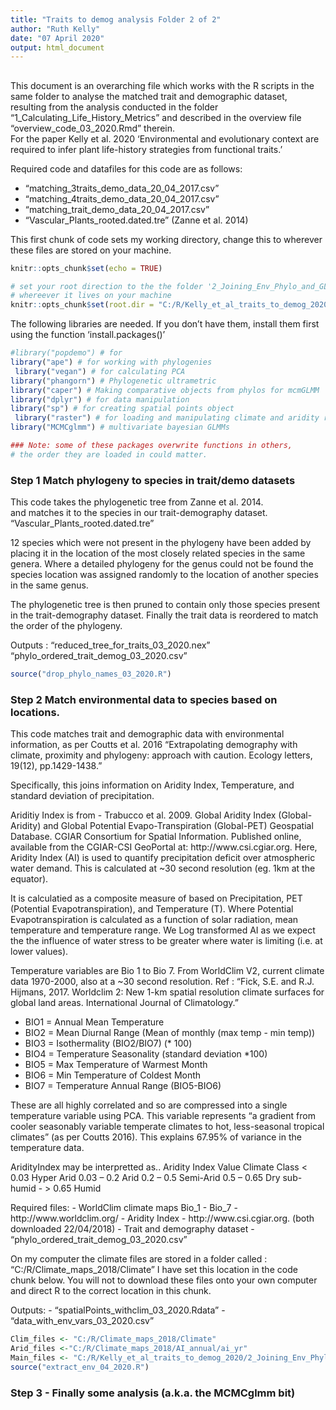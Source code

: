 ```yaml
---
title: "Traits to demog analysis Folder 2 of 2"
author: "Ruth Kelly"
date: "07 April 2020"
output: html_document
---
```



## 

This document is an overarching file which works with the R scripts in the same folder to analyse the matched trait and demographic dataset, resulting from the analysis conducted in the folder "1_Calculating_Life_History_Metrics" and described in the overview file "overview_code_03_2020.Rmd" therein.   
For the paper Kelly et al. 2020 'Environmental and evolutionary context are required to infer plant life-history strategies from functional traits.'

Required code and datafiles for this code are as follows:

 * "matching_3traits_demo_data_20_04_2017.csv"
 * "matching_4traits_demo_data_20_04_2017.csv"
 * "matching_trait_demo_data_20_04_2017.csv"  
 * "Vascular_Plants_rooted.dated.tre"  (Zanne et al. 2014)
 
 
This first chunk of code sets my working directory, change this to wherever these files are stored on your machine. 

```r
knitr::opts_chunk$set(echo = TRUE)

# set your root direction to the the folder '2_Joining_Env_Phylo_and_GLMMing' 
# whereever it lives on your machine
knitr::opts_chunk$set(root.dir = "C:/R/Kelly_et_al_traits_to_demog_2020/2_Joining_Env_Phylo_and_GLMMs")
```



The following libraries are needed.  If you don't have them, install them first using the function 'install.packages()'

```r
#library("popdemo") # for 
library("ape") # for working with phylogenies
 library("vegan") # for calculating PCA
library("phangorn") # Phylogenetic ultrametric
library("caper") # Making comparative objects from phylos for mcmGLMM
library("dplyr") # for data manipulation
library("sp") # for creating spatial points object
 library("raster") # for loading and manipulating climate and aridity rasters
library("MCMCglmm") # multivariate bayesian GLMMs

### Note: some of these packages overwrite functions in others, 
# the order they are loaded in could matter. 


```


### Step 1 Match phylogeny to species in trait/demo datasets 

This code takes the phylogenetic tree from Zanne et al. 2014.  
 and matches it to the species in our trait-demography dataset. 
"Vascular_Plants_rooted.dated.tre"


12 species which were not present in the phylogeny have been added by 
placing it in the location of the most closely related species in the same genera.
Where a detailed phylogeny for the genus could not be found the species location was assigned randomly to the location of another species in the same genus. 

The phylogenetic tree is then pruned to contain only those species present in the trait-demography dataset. Finally the trait data is reordered to match the order of the phylogeny. 

Outputs : 
"reduced_tree_for_traits_03_2020.nex"
"phylo_ordered_trait_demog_03_2020.csv"


```r
source("drop_phylo_names_03_2020.R")
```


### Step 2 Match environmental data to species based on locations.

This code matches trait and demographic data with environmental information,
as per Coutts et al. 2016 "Extrapolating demography with climate, proximity and phylogeny: approach with caution. Ecology letters, 19(12), pp.1429-1438."

Specifically, this joins information on Aridity Index, Temperature, and standard deviation of precipitation. 

Ariditiy Index is from - Trabucco et al. 2009. Global Aridity Index (Global-Aridity) and Global Potential Evapo-Transpiration (Global-PET) Geospatial Database. CGIAR Consortium for Spatial Information. Published online, available from the CGIAR-CSI GeoPortal at:  http://www.csi.cgiar.org. Here, Aridity Index (AI) is used to quantify precipitation deficit over atmospheric water demand. This is calculated at ~30 second resolution (eg. 1km at the equator).

It is calculatied as a composite measure of based on  Precipitation, PET (Potential Evapotranspiration), and Temperature (T). Where Potential Evapotranspiration is calculated as a function of solar radiation, mean temperature and temperature range.  We Log transformed AI as we expect the the influence of water stress to be greater where water is limiting (i.e. at lower values).

Temperature variables are Bio 1 to Bio 7. From WorldClim V2, current climate data 1970-2000, also at a ~30 second resolution. Ref : "Fick, S.E. and R.J. Hijmans, 2017. Worldclim 2: New 1-km spatial resolution climate surfaces for global land areas. International Journal of Climatology."

  * BIO1 = Annual Mean Temperature
  * BIO2 = Mean Diurnal Range (Mean of monthly (max temp - min temp))
  * BIO3 = Isothermality (BIO2/BIO7) (* 100)
  * BIO4 = Temperature Seasonality (standard deviation *100)
  * BIO5 = Max Temperature of Warmest Month
  * BIO6 = Min Temperature of Coldest Month
  * BIO7 = Temperature Annual Range (BIO5-BIO6)


These are all highly correlated and so are compressed into a single temperature variable using PCA. This variable represents "a gradient from cooler seasonably variable temperate climates to hot, less-seasonal tropical climates" (as per Coutts 2016). This explains 67.95% of variance in the temperature data. 


AridityIndex may be interpretted as..
 Aridity Index Value 		Climate Class
    < 0.03			           Hyper Arid
 0.03 – 0.2			           Arid
 0.2 – 0.5			            Semi-Arid
 0.5 – 0.65			        Dry sub-humid
  - > 0.65			                 Humid

Required files: 
  - WorldClim climate maps Bio_1 - Bio_7 - http://www.worldclim.org/
  - Aridity Index - http://www.csi.cgiar.org. (both downloaded 22/04/2018)
  - Trait and demography dataset - "phylo_ordered_trait_demog_03_2020.csv"

On my computer the climate files are stored in a folder called :
"C:/R/Climate_maps_2018/Climate"  I have set this location in the code chunk below. You will not to download these files onto your own computer and 
direct R to the correct location in this chunk. 


Outputs: 
  - "spatialPoints_withclim_03_2020.Rdata"
  - "data_with_env_vars_03_2020.csv"

```r
Clim_files <- "C:/R/Climate_maps_2018/Climate"
Arid_files <-"C:/R/Climate_maps_2018/AI_annual/ai_yr"
Main_files <- "C:/R/Kelly_et_al_traits_to_demog_2020/2_Joining_Env_Phylo_and_GLMMing"
source("extract_env_04_2020.R")
```

### Step 3 - Finally some analysis (a.k.a. the MCMCglmm bit)

```r

```

